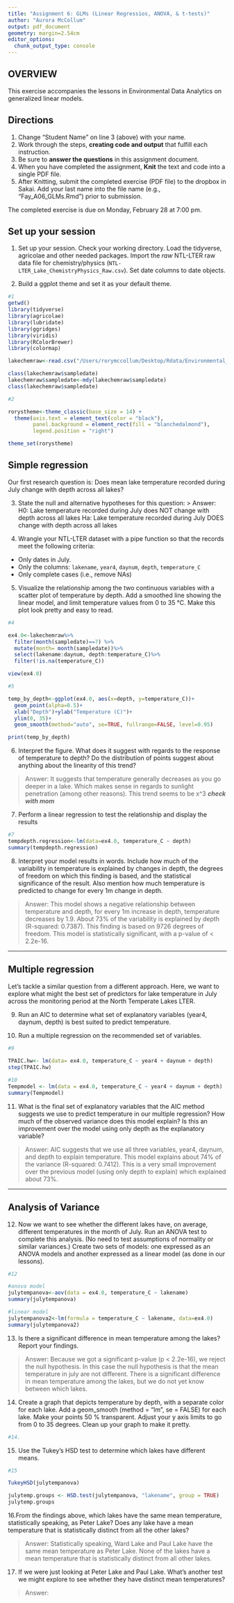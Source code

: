 ```yaml
---
title: "Assignment 6: GLMs (Linear Regressios, ANOVA, & t-tests)"
author: "Aurora McCollum"
output: pdf_document
geometry: margin=2.54cm
editor_options: 
  chunk_output_type: console
---
```


## OVERVIEW

This exercise accompanies the lessons in Environmental Data Analytics on generalized linear models. 

## Directions
1. Change "Student Name" on line 3 (above) with your name.
2. Work through the steps, **creating code and output** that fulfill each instruction.
3. Be sure to **answer the questions** in this assignment document.
4. When you have completed the assignment, **Knit** the text and code into a single PDF file.
5. After Knitting, submit the completed exercise (PDF file) to the dropbox in Sakai. Add your last name into the file name (e.g., "Fay_A06_GLMs.Rmd") prior to submission.

The completed exercise is due on Monday, February 28 at 7:00 pm.

## Set up your session 
1. Set up your session. Check your working directory. Load the tidyverse, agricolae and other needed packages. Import the *raw* NTL-LTER raw data file for chemistry/physics (`NTL-LTER_Lake_ChemistryPhysics_Raw.csv`). Set date columns to date objects.

2. Build a ggplot theme and set it as your default theme.

```r
#1
getwd()
library(tidyverse)
library(agricolae)
library(lubridate)
library(ggridges)
library(viridis)
library(RColorBrewer)
library(colormap)

lakechemraw<-read.csv("/Users/rorymccollum/Desktop/Rdata/Environmental_Data_Analytics_2022/Data/Raw/NTL-LTER_Lake_ChemistryPhysics_Raw.csv", stringsAsFactors = TRUE)

class(lakechemraw$sampledate)
lakechemraw$sampledate<-mdy(lakechemraw$sampledate)
class(lakechemraw$sampledate)

#2

rorystheme<-theme_classic(base_size = 14) +
  theme(axis.text = element_text(color = "black"), 
        panel.background = element_rect(fill = "blanchedalmond"),
        legend.position = "right")

theme_set(rorystheme)

```

## Simple regression
Our first research question is: Does mean lake temperature recorded during July change with depth across all lakes?

3. State the null and alternative hypotheses for this question:
> Answer:
H0: Lake temperature recorded during July does NOT change with depth across all lakes
Ha: Lake temperature recorded during July DOES change with depth across all lakes


4.  Wrangle your NTL-LTER dataset with a pipe function so that the records meet the following criteria: 
 * Only dates in July. 
 * Only the columns: `lakename`, `year4`, `daynum`, `depth`, `temperature_C`
 * Only complete cases (i.e., remove NAs)

5. Visualize the relationship among the two continuous variables with a scatter plot of temperature by depth. Add a smoothed line showing the linear model, and limit temperature values from 0 to 35 °C. Make this plot look pretty and easy to read.

```r
#4

ex4.0<-lakechemraw%>%
  filter(month(sampledate)==7) %>%
  mutate(month= month(sampledate))%>%
  select(lakename:daynum, depth:temperature_C)%>%
  filter(!is.na(temperature_C))

view(ex4.0)

#5

temp_by_depth<-ggplot(ex4.0, aes(x=depth, y=temperature_C))+
  geom_point(alpha=0.5)+
  xlab("Depth")+ylab("Temperature (C)")+
  ylim(0, 35)+
  geom_smooth(method="auto", se=TRUE, fullrange=FALSE, level=0.95)

print(temp_by_depth)

```


6. Interpret the figure. What does it suggest with regards to the response of temperature to depth? Do the distribution of points suggest about anything about the linearity of this trend?

> Answer: It suggests that temperature generally decreases as you go deeper in a lake. Which makes sense in regards to sunlight penetration (among other reasons). This trend seems to be x^3 ***check with mom*** 


7. Perform a linear regression to test the relationship and display the results

```r
#7
tempdepth.regression<-lm(data=ex4.0, temperature_C ~ depth)
summary(tempdepth.regression)

```


8. Interpret your model results in words. Include how much of the variability in temperature is explained by changes in depth, the degrees of freedom on which this finding is based, and the statistical significance of the result. Also mention how much temperature is predicted to change for every 1m change in depth. 

> Answer: This model shows a negative relationship between temperature and depth, for every 1m increase in depth, temperature decreases by 1.9. About 73% of the variability is explained by depth (R-squared:  0.7387). This finding is based on 9726 degrees of freedom. This model is statistically significant, with a p-value of < 2.2e-16. 


---

## Multiple regression
Let's tackle a similar question from a different approach. Here, we want to explore what might the best set of predictors for lake temperature in July across the monitoring period at the North Temperate Lakes LTER. 


9. Run an AIC to determine what set of explanatory variables (year4, daynum, depth) is best suited to predict temperature.

10. Run a multiple regression on the recommended set of variables. 

```r
#9
  
TPAIC.hw<- lm(data= ex4.0, temperature_C ~ year4 + daynum + depth)
step(TPAIC.hw)

#10
Tempmodel <- lm(data = ex4.0, temperature_C ~ year4 + daynum + depth)
summary(Tempmodel)

```

11. What is the final set of explanatory variables that the AIC method suggests we use to predict temperature in our multiple regression? How much of the observed variance does this model explain? Is this an improvement over the model using only depth as the explanatory variable?

> Answer: AIC suggests that we use all three variables, year4, daynum, and depth to explain temperature. This model explains about 74% of the variance (R-squared:  0.7412). This is a very small improvement over the previous model (using only depth to explain) which explained about 73%. 



---
## Analysis of Variance

12. Now we want to see whether the different lakes have, on average, different temperatures in the month of July. Run an ANOVA test to complete this analysis. (No need to test assumptions of normality or similar variances.) Create two sets of models: one expressed as an ANOVA models and another expressed as a linear model (as done in our lessons).

```r
#12

#anova model
julytempanova<-aov(data = ex4.0, temperature_C ~ lakename)
summary(julytempanova)

#linear model
julytempanova2<-lm(formula = temperature_C ~ lakename, data=ex4.0)
summary(julytempanova2)

```

13. Is there a significant difference in mean temperature among the lakes? Report your findings. 

> Answer: Because we got a significant p-value (p < 2.2e-16), we reject the null hypothesis. In this case the null hypothesis is that the mean temperature in july are not  different. There is a significant difference in mean temperature among the lakes, but we do not yet know between which lakes. 



14. Create a graph that depicts temperature by depth, with a separate color for each lake. Add a geom_smooth (method = "lm", se = FALSE) for each lake. Make your points 50 % transparent. Adjust your y axis limits to go from 0 to 35 degrees. Clean up your graph to make it pretty. 

```r
#14.


```

15. Use the Tukey's HSD test to determine which lakes have different means.

```r
#15

TukeyHSD(julytempanova)

julytemp.groups <- HSD.test(julytempanova, "lakename", group = TRUE)
julytemp.groups
```

16.From the findings above, which lakes have the same mean temperature, statistically speaking, as Peter Lake? Does any lake have a mean temperature that is statistically distinct from all the other lakes?

>Answer: Statistically speaking, Ward Lake and Paul Lake have the same mean temperature as Peter Lake. None of the lakes have a mean temperature that is statistically distinct from all other lakes. 

 

17. If we were just looking at Peter Lake and Paul Lake. What's another test we might explore to see whether they have distinct mean temperatures? 

>Answer: 



